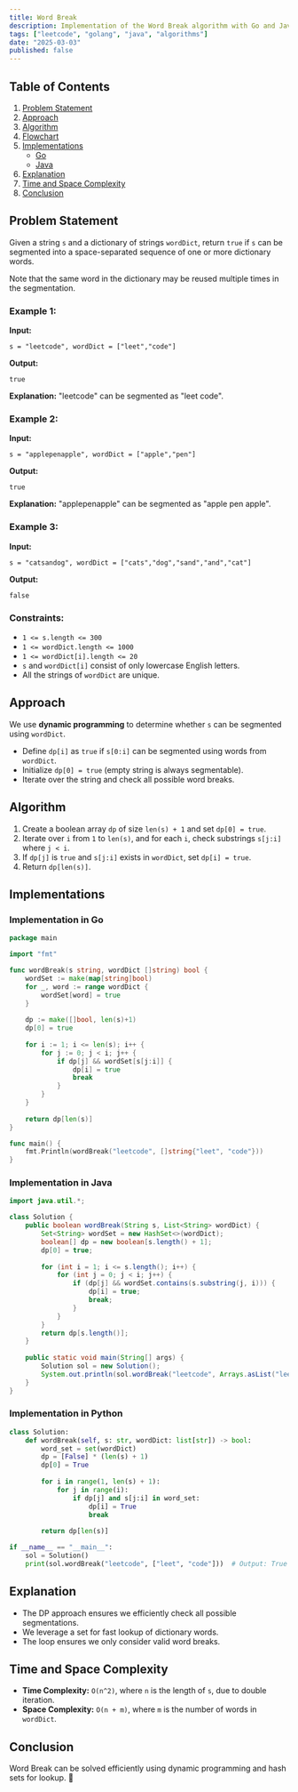 ```yaml
---
title: Word Break
description: Implementation of the Word Break algorithm with Go and Java.
tags: ["leetcode", "golang", "java", "algorithms"]
date: "2025-03-03"
published: false
---
```


## Table of Contents

1. [Problem Statement](#problem-statement)
2. [Approach](#approach)
3. [Algorithm](#algorithm)
4. [Flowchart](#flowchart)
5. [Implementations](#implementations)
   - [Go](#implementation-in-go)
   - [Java](#implementation-in-java)
6. [Explanation](#explanation)
7. [Time and Space Complexity](#time-and-space-complexity)
8. [Conclusion](#conclusion)

## Problem Statement

Given a string `s` and a dictionary of strings `wordDict`, return `true` if `s` can be segmented into a space-separated sequence of one or more dictionary words.

Note that the same word in the dictionary may be reused multiple times in the segmentation.

### Example 1:

**Input:**
```
s = "leetcode", wordDict = ["leet","code"]
```
**Output:**
```
true
```
**Explanation:** "leetcode" can be segmented as "leet code".

### Example 2:

**Input:**
```
s = "applepenapple", wordDict = ["apple","pen"]
```
**Output:**
```
true
```
**Explanation:** "applepenapple" can be segmented as "apple pen apple".

### Example 3:

**Input:**
```
s = "catsandog", wordDict = ["cats","dog","sand","and","cat"]
```
**Output:**
```
false
```

### Constraints:

- `1 <= s.length <= 300`
- `1 <= wordDict.length <= 1000`
- `1 <= wordDict[i].length <= 20`
- `s` and `wordDict[i]` consist of only lowercase English letters.
- All the strings of `wordDict` are unique.

## Approach

We use **dynamic programming** to determine whether `s` can be segmented using `wordDict`.

- Define `dp[i]` as `true` if `s[0:i]` can be segmented using words from `wordDict`.
- Initialize `dp[0] = true` (empty string is always segmentable).
- Iterate over the string and check all possible word breaks.

## Algorithm

1. Create a boolean array `dp` of size `len(s) + 1` and set `dp[0] = true`.
2. Iterate over `i` from `1` to `len(s)`, and for each `i`, check substrings `s[j:i]` where `j < i`.
3. If `dp[j]` is `true` and `s[j:i]` exists in `wordDict`, set `dp[i] = true`.
4. Return `dp[len(s)]`.

## Implementations

### Implementation in Go

```go
package main

import "fmt"

func wordBreak(s string, wordDict []string) bool {
    wordSet := make(map[string]bool)
    for _, word := range wordDict {
        wordSet[word] = true
    }
    
    dp := make([]bool, len(s)+1)
    dp[0] = true
    
    for i := 1; i <= len(s); i++ {
        for j := 0; j < i; j++ {
            if dp[j] && wordSet[s[j:i]] {
                dp[i] = true
                break
            }
        }
    }
    
    return dp[len(s)]
}

func main() {
    fmt.Println(wordBreak("leetcode", []string{"leet", "code"}))
}
```

### Implementation in Java

```java
import java.util.*;

class Solution {
    public boolean wordBreak(String s, List<String> wordDict) {
        Set<String> wordSet = new HashSet<>(wordDict);
        boolean[] dp = new boolean[s.length() + 1];
        dp[0] = true;
        
        for (int i = 1; i <= s.length(); i++) {
            for (int j = 0; j < i; j++) {
                if (dp[j] && wordSet.contains(s.substring(j, i))) {
                    dp[i] = true;
                    break;
                }
            }
        }
        return dp[s.length()];
    }
    
    public static void main(String[] args) {
        Solution sol = new Solution();
        System.out.println(sol.wordBreak("leetcode", Arrays.asList("leet", "code")));
    }
}
```


### Implementation in Python

```python
class Solution:
    def wordBreak(self, s: str, wordDict: list[str]) -> bool:
        word_set = set(wordDict)
        dp = [False] * (len(s) + 1)
        dp[0] = True
        
        for i in range(1, len(s) + 1):
            for j in range(i):
                if dp[j] and s[j:i] in word_set:
                    dp[i] = True
                    break
                    
        return dp[len(s)]

if __name__ == "__main__":
    sol = Solution()
    print(sol.wordBreak("leetcode", ["leet", "code"]))  # Output: True
```



## Explanation

- The DP approach ensures we efficiently check all possible segmentations.
- We leverage a set for fast lookup of dictionary words.
- The loop ensures we only consider valid word breaks.

## Time and Space Complexity

- **Time Complexity:** `O(n^2)`, where `n` is the length of `s`, due to double iteration.
- **Space Complexity:** `O(n + m)`, where `m` is the number of words in `wordDict`.

## Conclusion

Word Break can be solved efficiently using dynamic programming and hash sets for lookup. 🚀

